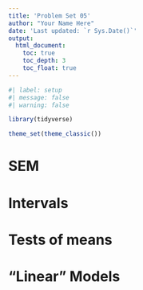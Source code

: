 ```yaml
---
title: 'Problem Set 05'
author: "Your Name Here"
date: 'Last updated: `r Sys.Date()`'
output:
  html_document:
    toc: true
    toc_depth: 3
    toc_float: true
---
```


```r
#| label: setup
#| message: false
#| warning: false

library(tidyverse)

theme_set(theme_classic())
```


# SEM

# Intervals

# Tests of means

# “Linear” Models

